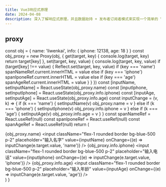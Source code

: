 ```yaml
---
title: Vue3响应式原理
date: 2024-04-08
description: 深入了解响应式原理，并且数据劫持 + 发布者订阅者模式来实现一个简单的 Vue 类
---
```


## proxy

  const obj = {
    name: 'liwenkai',
    info: {
      iphone: 12138,
      age: 18
    }
  }
  const obj_proxy = new Proxy(obj, {
    get(target, key) {
      console.log(target, key)
      return target[key]
    },
    set(target, key, value) {
      console.log(target, key, value)
      if (target[key] !== value) {
        Reflect.set(target, key, value)
        if (key === 'name') spanNameRef.current.innerHTML = value
        else if (key === 'iphone') spanIponeRef.current.innerHTML = value
        else if (key === 'age') spanAgeRef.current.innerHTML = value
      }
    }
  })
  const [inputName, setInputName] = React.useState(obj_proxy.name)
  const [inputIphone, setInputIphone] = React.useState(obj_proxy.info.iphone)
  const [inputAge, setInputAge] = React.useState(obj_proxy.info.age)
  const inputChange = (v, k) => {
    if (k === 'name') {
      setInputName(v)
      obj_proxy.name = v
    } else if (k === 'iphone') {
      setInputIphone(v)
      obj_proxy.info.iphone = v
    } else if (k === 'age') {
      setInputAge(v)
      obj_proxy.info.age = v
    }
  }
  const spanNameRef = React.useRef(null)
  const spanIponeRef = React.useRef(null)
  const spanAgeRef = React.useRef(null)
  return (
    <div className="flex flex-col">
      <span className="w-full rounded bg-blue-500 p-2" ref={spanNameRef}>
        {obj_proxy.name}
      </span>
      <input
        className="flex-1 rounded border bg-blue-500 p-2"
        placeholder="输入名字"
        value={inputName}
        onChange={(e) => inputChange(e.target.value, 'name')}
      />
      <span className="w-full rounded bg-blue-500 p-2" ref={spanIponeRef}>
        {obj_proxy.info.iphone}
      </span>
      <input
        className="flex-1 rounded border bg-blue-500 p-2"
        placeholder="输入电话"
        value={inputIphone}
        onChange={(e) => inputChange(e.target.value, 'iphone')}
      />
      <span className="w-full rounded bg-blue-500 p-2" ref={spanAgeRef}>
        {obj_proxy.info.age}
      </span>
      <input
        className="flex-1 rounded border bg-blue-500 p-2"
        placeholder="输入年龄"
        value={inputAge}
        onChange={(e) => inputChange(e.target.value, 'age')}
      />
    </div>
  )
}

<ProxyComp />
